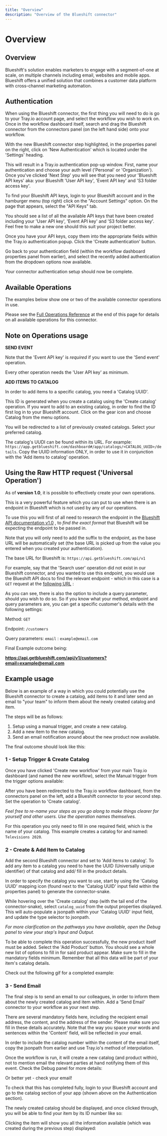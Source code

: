 ```yaml
---
title: "Overview"
description: "Overview of the Blueshift connector"
---
```


# Overview

## Overview

Blueshift's solution enables marketers to engage with a segment-of-one at scale, on multiple channels including email, websites and mobile apps. Blueshift offers a unified solution that combines a customer data platform with cross-channel marketing automation.

## Authentication

When using the Blueshift connector, the first thing you will need to do is go to your Tray.io account page, and select the workflow you wish to work on. Once in the workflow dashboard itself, search and drag the Blueshift connector from the connectors panel (on the left hand side) onto your workflow.

With the new Blueshift connector step highlighted, in the properties panel on the right, click on 'New Authentication' which is located under the 'Settings' heading.

This will result in a Tray.io authentication pop-up window. First, name your authentication and choose your auth level ('Personal' or 'Organization'). Once you've clicked 'Next Step' you will see that you need your 'Blueshift API keys' aka: your Blueshift 'User API key', 'Event API key' and 'S3 folder access key'.

To find your Blueshift API keys, login to your Blueshift account and in the hamburger menu (top right) click on the "Account Settings" option. On the page that appears, select the "API Keys" tab.

You should see a list of all the available API keys that have been created including your 'User API key', 'Event API key' and 'S3 folder access key'. Feel free to make a new one should this suit your project better.

Once you have your API keys, copy them into the appropriate fields within the Tray.io authentication popup. Click the 'Create authentication' button.

Go back to your authentication field (within the workflow dashboard properties panel from earlier), and select the recently added authentication from the dropdown options now available.

Your connector authentication setup should now be complete.

## Available Operations

The examples below show one or two of the available connector operations in use.

Please see the [Full Operations Reference](#operationsFull) at the end of this page for details on all available operations for this connector.

## Note on Operations usage

**SEND EVENT**

Note that the 'Event API key' is *required* if you want to use the 'Send event' operation.

Every other operation needs the 'User API key' as minimum.

**ADD ITEMS TO CATALOG**

In order to add items to a specific catalog, you need a 'Catalog UUID'.

This ID is generated when you create a catalog using the 'Create catalog' operation. If you want to add to an existing catalog, in order to find the ID first log in to your Blueshift account. Click on the gear icon and choose Catalog from the menu options.

You will be redirected to a list of previously created catalogs. Select your preferred catalog.

The catalog's UUDI can be found within its URL. For example: `https://app.getblueshift.com/dashboard#/app/catalogs/<CATALOG_UUID>/details`. Copy the UUID information ONLY, in order to use it in conjunction with the 'Add items to catalog' operation.

## Using the Raw HTTP request ('Universal Operation')

As of **version 1.0**, it is possible to effectively create your own operations.

This is a very powerful feature which you can put to use when there is an endpoint in Blueshift which is not used by any of our operations.

To use this you will first of all need to research the endpoint in the [ Blueshift API documentation v1.0](https://developer.blueshift.com/reference) , to *find the exact format* that Blueshift will be expecting the endpoint to be passed in.

Note that you will only need to add the suffix to the endpoint, as the base URL will be automatically set (the base URL is picked up from the value you entered when you created your authentication).

The base URL for Blueshift is: `https://api.getblueshift.com/api/v1`

For example, say that the 'Search user' operation did not exist in our Blueshift connector, and you wanted to use this endpoint, you would use the Blueshift API docs to find the relevant endpoint - which in this case is a `GET` request at the [ following URL](https://api.getblueshift.com/api/v1/customers) :

As you can see, there is also the option to include a query parameter, should you wish to do so. So if you know what your method, endpoint and query parameters are, you can get a specific customer's details with the following settings:

Method: `GET`

Endpoint: `/customers`

Query parameters: `email` : `example@email.com`

Final Example outcome being:

**https://api.getblueshift.com/api/v1/customers?email=example@email.com**

## Example usage

Below is an example of a way in which you could potentially use the Blueshift connector to create a catalog, add items to it and later send an email to "your team" to inform them about the newly created catalog and item.

The steps will be as follows:

1. Setup using a manual trigger, and create a new catalog.
2. Add a new item to the new catalog.
3. Send an email notification around about the new product now available.

The final outcome should look like this:

### 1 - Setup Trigger & Create Catalog

Once you have clicked 'Create new workflow' from your main Tray.io dashboard (and named the new workflow), select the Manual trigger from the trigger options available:

After you have been redirected to the Tray.io workflow dashboard, from the connectors panel on the left, add a Blueshift connector to your second step. Set the operation to 'Create catalog'.

*Feel free to re-name your steps as you go along to make things clearer for yourself and other users. Use the operation names themselves.*

For this operation you only need to fill in one required field, which is the name of your catalog. This example creates a catalog for and named: `Televisions 2020`.

### 2 - Create & Add Item to Catalog

Add the second Blueshift connector and set to 'Add items to catalog'. To add any item to a catalog you need to have the UUID (Universally unique identifier) of that catalog and add/ fill in the product details.

In order to specify the catalog you want to use, start by using the 'Catalog UUID' mapping icon (found next to the 'Catalog UUID' input field within the properties panel) to generate the connector-snake.

While hovering over the 'Create catalog' step (with the tail end of the connector-snake), select `catalog_uuid` from the output properties displayed. This will auto-populate a jsonpath within your 'Catalog UUID' input field, and update the type selector to jsonpath.

*For more clarification on the pathways you have available, open the Debug panel to view your step's Input and Output.*

To be able to complete this operation successfully, the new product itself must be added. Select the 'Add Product' button. You should see a whole new list of options to fill in for said product appear. Make sure to fill in the mandatory fields minimum. Remember that all this data will be part of your item's catalog details.

Check out the following gif for a completed example:

### 3 - Send Email

The final step is to send an email to our colleagues, in order to inform them about the newly created catalog and item within. Add a 'Send Email' connector to your workflow as your next step.

There are several mandatory fields here, including the recipient email address, the content, and the address of the sender. Please make sure you fill in these details accurately. Note that the way you space your words and sentences within the 'Content' field, will be reflected in your email.

In order to include the catalog number within the content of the email itself, copy the jsonpath from earlier and use Tray.io's method of interpolation.

Once the workflow is run, it will create a new catalog (and product within), not to mention email the relevant parties at hand notifying them of this event. Check the Debug panel for more details:

Or better yet - check your email!

To check that this has completed fully, login to your Blueshift account and go to the catalog section of your app (shown above on the Authentication section).

The newly created catalog should be displayed, and once clicked through, you will be able to find your item by its ID number like so:

Clicking the item will show you all the information available (which was created during the previous step) displayed:
